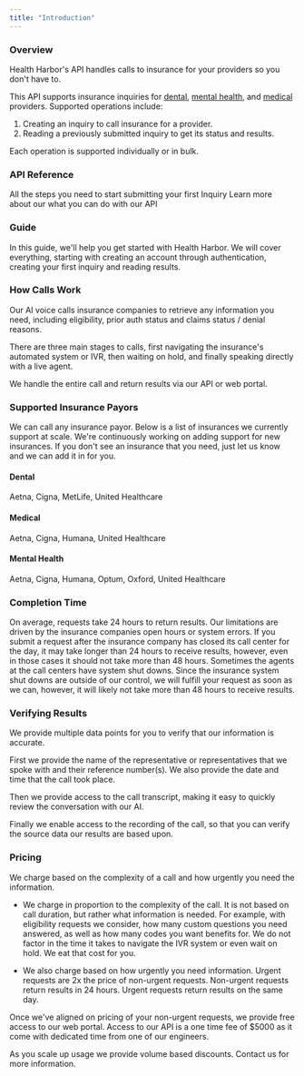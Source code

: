 ```yaml
---
title: "Introduction"
---
```


### Overview

Health Harbor's API handles calls to insurance for your providers so you don't have to.

This API supports insurance inquiries for [dental](api-reference/dental-quickstart), [mental health](api-reference/mental-health-quickstart), and [medical](api-reference/medical-quickstart) providers. Supported operations include:

1. Creating an inquiry to call insurance for a provider.
2. Reading a previously submitted inquiry to get its status and results.

Each operation is supported individually or in bulk.

### API Reference

<CardGroup cols={2}>
  <Card title="Quickstart Guide" icon="pen-to-square" href="/quickstart">
    All the steps you need to start submitting your first Inquiry
  </Card>
  <Card
    title="API Reference"
    icon="pen-to-square"
    href="api-reference/introduction"
  >
    Learn more about our what you can do with our API
  </Card>
</CardGroup>

### Guide

In this guide, we'll help you get started with Health Harbor. We will cover everything, starting with creating an account through authentication, creating your first inquiry and reading results.

### How Calls Work

Our AI voice calls insurance companies to retrieve any information you need, including eligibility, prior auth status and claims status / denial reasons.

There are three main stages to calls, first navigating the insurance's automated system or IVR, then waiting on hold, and finally speaking directly with a live agent.

We handle the entire call and return results via our API or web portal.

### Supported Insurance Payors

We can call any insurance payor. Below is a list of insurances we currently support at scale. We're continuously working on adding support for new insurances. If you don't see an insurance that you need, just let us know and we can add it in for you.

#### Dental
Aetna, Cigna, MetLife, United Healthcare

#### Medical
Aetna, Cigna, Humana, United Healthcare

#### Mental Health
Aetna, Cigna, Humana, Optum, Oxford, United Healthcare

### Completion Time

On average, requests take 24 hours to return results. Our limitations are driven by the insurance companies open hours or system errors.
If you submit a request after the insurance company has closed its call center for the day, it may take longer than 24 hours to receive results, however, even in those cases it should not take more than 48 hours.
Sometimes the agents at the call centers have system shut downs. Since the insurance system shut downs are outside of our control, we will fulfill your request as soon as we can, however, it will likely not take more than 48 hours to receive results.

### Verifying Results

We provide multiple data points for you to verify that our information is accurate.

First we provide the name of the representative or representatives that we spoke with and their reference number(s). We also provide the date and time that the call took place.

Then we provide access to the call transcript, making it easy to quickly review the conversation with our AI.

Finally we enable access to the recording of the call, so that you can verify the source data our results are based upon.

### Pricing

We charge based on the complexity of a call and how urgently you need the information.

- We charge in proportion to the complexity of the call. It is not based on call duration, but rather what information is needed. For example, with eligibility requests we consider, how many custom questions you need answered, as well as how many codes you want benefits for. We do not factor in the time it takes to navigate the IVR system or even wait on hold. We eat that cost for you.

- We also charge based on how urgently you need information. Urgent requests are 2x the price of non-urgent requests. Non-urgent requests return results in 24 hours. Urgent requests return results on the same day.

Once we've aligned on pricing of your non-urgent requests, we provide free access to our web portal. Access to our API is a one time fee of $5000 as it come with dedicated time from one of our engineers.

As you scale up usage we provide volume based discounts. Contact us for more information.
